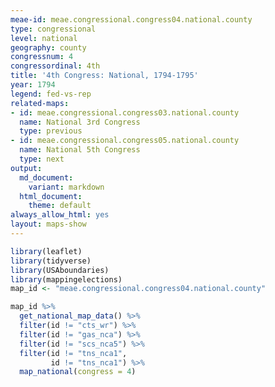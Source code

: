 ```yaml
---
meae-id: meae.congressional.congress04.national.county
type: congressional
level: national
geography: county
congressnum: 4
congressordinal: 4th
title: '4th Congress: National, 1794-1795'
year: 1794
legend: fed-vs-rep
related-maps:
- id: meae.congressional.congress03.national.county
  name: National 3rd Congress
  type: previous
- id: meae.congressional.congress05.national.county
  name: National 5th Congress
  type: next
output:
  md_document:
    variant: markdown
  html_document:
    theme: default
always_allow_html: yes
layout: maps-show
---
```


```r
library(leaflet)
library(tidyverse)
library(USAboundaries)
library(mappingelections)
map_id <- "meae.congressional.congress04.national.county"
```

<div class="map">

```r
map_id %>%
  get_national_map_data() %>%
  filter(id != "cts_wr") %>% 
  filter(id != "gas_nca") %>% 
  filter(id != "scs_nca5") %>% 
  filter(id != "tns_nca1",
         id != "tns_nca1") %>% 
  map_national(congress = 4)
```

</div>

<div class="results-table">

</div>
